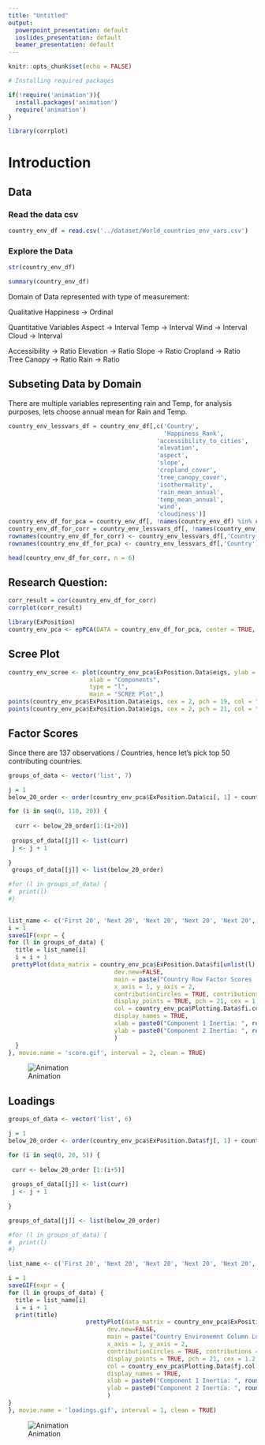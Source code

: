 ```yaml
---
title: "Untitled"
output:
  powerpoint_presentation: default
  ioslides_presentation: default
  beamer_presentation: default
---
```


```r
knitr::opts_chunk$set(echo = FALSE)
```

```r
# Installing required packages

if(!require('animation')){
  install.packages('animation')
  require('animation')
}

library(corrplot)

```


# Introduction

## Data

### Read the data csv

```r
country_env_df = read.csv('../dataset/World_countries_env_vars.csv')
```

### Explore the Data

```r
str(country_env_df)
```

```r
summary(country_env_df)
```


Domain of Data represented with type of measurement:

Qualitative
Happiness -> Ordinal

Quantitative Variables
Aspect -> Interval
Temp -> Interval
Wind -> Interval
Cloud -> Interval

Accessibility -> Ratio
Elevation -> Ratio
Slope -> Ratio
Cropland -> Ratio
Tree Canopy -> Ratio
Rain -> Ratio


## Subseting Data by Domain

There are multiple variables representing rain and Temp, for analysis purposes, lets choose annual mean for Rain and Temp.

```r
country_env_lessvars_df = country_env_df[,c('Country',
                                            'Happiness_Rank', 
                                          'accessibility_to_cities',
                                          'elevation',
                                          'aspect',
                                          'slope',
                                          'cropland_cover',
                                          'tree_canopy_cover',
                                          'isothermality',
                                          'rain_mean_annual',
                                          'temp_mean_annual',
                                          'wind',
                                          'cloudiness')]
country_env_df_for_pca = country_env_df[, !names(country_env_df) %in% c('Country')]
country_env_df_for_corr = country_env_lessvars_df[, !names(country_env_lessvars_df) %in% c('Country')]
rownames(country_env_df_for_corr) <- country_env_lessvars_df[,'Country']
rownames(country_env_df_for_pca) <- country_env_lessvars_df[,'Country']

head(country_env_df_for_corr, n = 6)
```




## Research Question:


```r

corr_result = cor(country_env_df_for_corr)
corrplot(corr_result)
```


```r
library(ExPosition)
country_env_pca <- epPCA(DATA = country_env_df_for_pca, center = TRUE, scale = TRUE, DESIGN = country_env_df$Country, graphs = FALSE)

```


## Scree Plot

```r
country_env_scree <- plot(country_env_pca$ExPosition.Data$eigs, ylab = "Eigen values",
                       xlab = "Components",
                       type = "l",
                       main = "SCREE Plot",)
points(country_env_pca$ExPosition.Data$eigs, cex = 2, pch = 19, col = "darkorchid4")
points(country_env_pca$ExPosition.Data$eigs, cex = 2, pch = 21, col = "black")
```


## Factor Scores

Since there are 137 observations / Countries, hence let's pick top 50 contributing countries. 


```r
groups_of_data <- vector('list', 7)

j = 1
below_20_order <- order(country_env_pca$ExPosition.Data$ci[, 1] + country_env_pca$ExPosition.Data$ci[, 2])

for (i in seq(0, 110, 20)) {
  
  curr <- below_20_order[1:(i+20)]
  
 groups_of_data[[j]] <- list(curr)
 j <- j + 1
 
}
 groups_of_data[[j]] <- list(below_20_order)

#for (l in groups_of_data) {
#  print(l)
#}
  
```


```r

list_name <- c('First 20', 'Next 20', 'Next 20', 'Next 20', 'Next 20', 'Next 20', 'All')
i = 1
saveGIF(expr = {
for (l in groups_of_data) {
  title = list_name[i]
  i = i + 1
 prettyPlot(data_matrix = country_env_pca$ExPosition.Data$fi[unlist(l),],  
                              dev.new=FALSE,
                              main = paste("Country Row Factor Scores '", title, "'"),
                              x_axis = 1, y_axis = 2, 
                              contributionCircles = TRUE, contributions = country_env_pca$ExPosition.Data$ci[unlist(l),], 
                              display_points = TRUE, pch = 21, cex = 1.2, 
                              col = country_env_pca$Plotting.Data$fi.col[unlist(l),], 
                              display_names = TRUE, 
                              xlab = paste0("Component 1 Inertia: ", round(country_env_pca$ExPosition.Data$t[1],3), "%"),
                              ylab = paste0("Component 2 Inertia: ", round(country_env_pca$ExPosition.Data$t[2],3), "%")
                              )
  }
}, movie.name = 'score.gif', interval = 2, clean = TRUE)
```

![Animation](score.gif)

## Loadings

```r

groups_of_data <- vector('list', 6)

j = 1
below_20_order <- order(country_env_pca$ExPosition.Data$fj[, 1] + country_env_pca$ExPosition.Data$fj[, 2])

for (i in seq(0, 20, 5)) {
  
 curr <- below_20_order [1:(i+5)]
  
 groups_of_data[[j]] <- list(curr)
 j <- j + 1
 
}

groups_of_data[[j]] <- list(below_20_order)

#for (l in groups_of_data) {
#  print(l)
#}
```

```r
list_name <- c('First 20', 'Next 20', 'Next 20', 'Next 20', 'Next 20', 'All')

i = 1
saveGIF(expr = {
for (l in groups_of_data) {
  title = list_name[i]
  i = i + 1
  print(title)
                      prettyPlot(data_matrix = country_env_pca$ExPosition.Data$fj[unlist(l),],  
                            dev.new=FALSE,
                            main = paste("Country Environemnt Column Loadings '", title, "'"),
                            x_axis = 1, y_axis = 2, 
                            contributionCircles = TRUE, contributions = country_env_pca$ExPosition.Data$cj[unlist(l),], 
                            display_points = TRUE, pch = 21, cex = 1.2, 
                            col = country_env_pca$Plotting.Data$fj.col[unlist(l),], 
                            display_names = TRUE, 
                            xlab = paste0("Component 1 Inertia: ", round(country_env_pca$ExPosition.Data$t[1],3), "%"),
                            ylab = paste0("Component 2 Inertia: ", round(country_env_pca$ExPosition.Data$t[2],3), "%")
                            )
}
}, movie.name = 'loadings.gif', interval = 1, clean = TRUE)
```

![Animation](loadings.gif)




